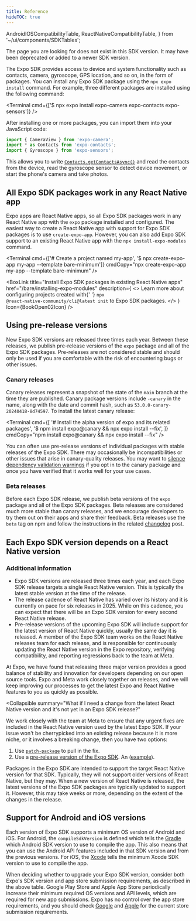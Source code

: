 ```yaml
---
title: Reference
hideTOC: true
---
```



  AndroidIOSCompatibilityTable,
  ReactNativeCompatibilityTable,
} from '~/ui/components/SDKTables';

<RedirectNotification>
  The page you are looking for does not exist in this SDK version. It may have been deprecated or
  added to a newer SDK version.
</RedirectNotification>

The Expo SDK provides access to device and system functionality such as contacts, camera, gyroscope, GPS location, and so on, in the form of packages. You can install any Expo SDK package using the `npx expo install` command. For example, three different packages are installed using the following command:

<Terminal cmd={['$ npx expo install expo-camera expo-contacts expo-sensors']} />

After installing one or more packages, you can import them into your JavaScript code:

```js
import { CameraView } from 'expo-camera';
import * as Contacts from 'expo-contacts';
import { Gyroscope } from 'expo-sensors';
```

This allows you to write [`Contacts.getContactsAsync()`](./sdk/contacts#contactsgetcontactsasynccontactquery) and read the contacts from the device, read the gyroscope sensor to detect device movement, or start the phone's camera and take photos.

## All Expo SDK packages work in any React Native app

Expo apps are React Native apps, so all Expo SDK packages work in any React Native app with the `expo` package installed and configured. The easiest way to create a React Native app with support for Expo SDK packages is to use `create-expo-app`. However, you can also add Expo SDK support to an existing React Native app with the `npx install-expo-modules` command.

<Terminal
  cmd={['# Create a project named my-app', '$ npx create-expo-app my-app --template bare-minimum']}
  cmdCopy="npx create-expo-app my-app --template bare-minimum"
/>

<BoxLink
  title="Install Expo SDK packages in existing React Native apps"
  href="/bare/installing-expo-modules"
  description={
    <>
      Learn more about configuring projects created with{' '}
      <CODE>npx @react-native-community/cli@latest init</CODE> to Expo SDK packages.
    </>
  }
  Icon={BookOpen02Icon}
/>

<BoxLink
  title="Use libraries"
  description="Learn how to install Expo SDK packages in your project."
  href="/workflow/using-libraries"
  Icon={BookOpen02Icon}
/>

## Using pre-release versions

New Expo SDK versions are released three times each year. Between these releases, we publish pre-release versions of the `expo` package and all of the Expo SDK packages. Pre-releases are not considered stable and should only be used if you are comfortable with the risk of encountering bugs or other issues.

### Canary releases

Canary releases represent a snapshot of the state of the `main` branch at the time they are published. Canary package versions include `-canary` in the name, along with the date and commit hash, such as `53.0.0-canary-20240418-8d74597`. To install the latest canary release:

<Terminal
  cmd={[
    '# Install the alpha version of expo and its related packages',
    '$ npm install expo@canary && npx expo install --fix',
  ]}
  cmdCopy="npm install expo@canary && npx expo install --fix"
/>

You can often use pre-release versions of individual packages with stable releases of the Expo SDK. There may occasionally be incompatibilities or other issues that arise in canary-quality releases. You may want to [silence dependency validation warnings](/more/expo-cli/#configuring-dependency-validation) if you opt in to the canary package and once you have verified that it works well for your use cases.

### Beta releases

Before each Expo SDK release, we publish beta versions of the `expo` package and all of the Expo SDK packages. Beta releases are considered much more stable than canary releases, and we encourage developers to try them out on their apps and share their feedback. Beta releases use the `beta` tag on npm and follow the instructions in the related [changelog](https://expo.dev/changelog) post.

## Each Expo SDK version depends on a React Native version

<ReactNativeCompatibilityTable />

### Additional information

<Collapsible summary="Expo SDK policy for tracking React Native releases">

- Expo SDK versions are released three times each year, and each Expo SDK release targets a single React Native version. This is typically the latest stable version at the time of the release.
- The release cadence of React Native has varied over its history and it is currently on pace for six releases in 2025. While on this cadence, you can expect that there will be an Expo SDK version for every second React Native release.
- Pre-release versions of the upcoming Expo SDK will include support for the latest version of React Native quickly, usually the same day it is released. A member of the Expo SDK team works on the React Native releases team for each release, and is responsible for continuously updating the React Native version in the Expo repository, verifying compatibility, and reporting regressions back to the team at Meta.

</Collapsible>

<Collapsible summary=" Why not release a new Expo SDK version immediately for every React Native release?">

At Expo, we have found that releasing three major version provides a good balance of stability and innovation for developers depending on our open source tools. Expo and Meta work closely together on releases, and we will keep improving our processes to get the latest Expo and React Native features to you as quickly as possible.

</Collapsible>

<Collapsible summary="What if I need a change from the latest React Native version and it's not yet in an Expo SDK release?"
>
We work closely with the team at Meta to ensure that any urgent fixes are included in the React Native version used by the latest Expo SDK. If your issue won't be cherrypicked into an existing release because it is more niche, or it involves a breaking change, then you have two options:

1. Use [`patch-package`](https://github.com/ds300/patch-package) to pull in the fix.
2. Use a [pre-release version of the Expo SDK](#using-pre-release-versions). An ([example](https://expo.dev/changelog/react-native-78)).

</Collapsible>

<Collapsible summary="Can I use an older version of React Native with the latest Expo SDK?">

Packages in the Expo SDK are intended to support the target React Native version for that SDK. Typically, they will not support older versions of React Native, but they may. When a new version of React Native is released, the latest versions of the Expo SDK packages are typically updated to support it. However, this may take weeks or more, depending on the extent of the changes in the release.

</Collapsible>

## Support for Android and iOS versions

Each version of Expo SDK supports a minimum OS version of Android and iOS. For Android, the `compileSdkVersion` is defined which tells the [Gradle](https://developer.android.com/studio/build) which Android SDK version to use to compile the app. This also means that you can use the Android API features included in that SDK version and from the previous versions. For iOS, the [Xcode](https://developer.apple.com/news/upcoming-requirements/) tells the minimum Xcode SDK version to use to compile the app.

<AndroidIOSCompatibilityTable startVersion="53.0.0" endVersion="51.0.0" />

When deciding whether to upgrade your Expo SDK version, consider both Expo's SDK version and app store submission requirements, as described in the above table. Google Play Store and Apple App Store periodically increase their minimum required OS versions and API levels, which are required for new app submissions. Expo has no control over the app store requirements, and you should check [Google](https://developer.android.com/studio/build) and [Apple](https://developer.apple.com/news/upcoming-requirements/) for the current store submission requirements.
